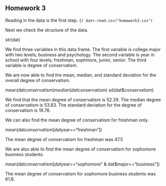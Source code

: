 ## Homework 3

<!--
You can use the example3.Rmd or other files to find examples
of the codes you'll need to use to complete this assignment. I strongly
urge you to copy and paste relevant code that you know works from my
examples or instructions and then edit that code so you're working
with the appropriate variables for the homework.
-->

<!--
Set the working directory.
No Rchunk is needed to accomplish this.
-->

<!--
Read in the homework3.csv data. For each of the following steps you
should preface your R commands with some plain English explanation.
-->
Reading in the data is the first step.
```{r
dat<-read.csv("homework3.csv")
```


<!--
Check the structure of the data.
-->

Next we check the structure of the data.

str(dat)

We find three variables in this data frame. The first variable is college major with two levels; business and psychology. The second variable is year in school with four levels; freshman, sophmore, junior, senior. The third variable is degree of conservatism. 

<!--
Find the mean, median, and standard deviation using the sd() function
for the overall level of conservatism.
-->

We are now able to find the mean, median, and standard deviation for the overall degree of conservatism.

mean(dat$conservatism)
median(dat$conservatism)
sd(dat$conservatism)

We find that the mean degree of conservatism is 52.29. The median degree of conservatism is 53.83. The standard deviation for the degree of conservatism is 19.76.

<!--
Find the mean level of support for freshmen only.
-->

We can also find the mean degree of conservatism for freshman only.

mean(dat$conservatism[dat$year=="freshman"])

The mean degree of conservatism for freshman was 47.5

<!--
Find the mean level of support for male business students only.
-->

We are also able to find the mean degree of conservatism for sophomore business students.

mean(dat$conservatism[dat$year=="sophomore" & dat$major=="business"])

The mean degree of conservatism for sophomore business students was 61.6.
